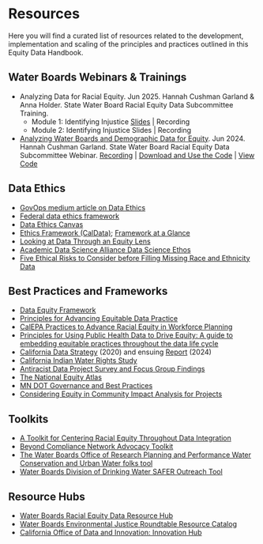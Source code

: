 # Resources

Here you will find a curated list of resources related to the development, implementation and scaling of the principles and practices outlined in this Equity Data Handbook.

## Water Boards Webinars & Trainings

-   Analyzing Data for Racial Equity. Jun 2025. Hannah Cushman Garland & Anna Holder. State Water Board Racial Equity Data Subcommittee Training.
    -   Module 1: Identifying Injustice [Slides](https://cawaterboarddatacenter.github.io/equity-data-handbook-training/modules/identifying-injustice#/title-slide) \| Recording
    -   Module 2: Identifying Injustice Slides \| Recording
-   [Analyzing Water Boards and Demographic Data for Equity](https://cawaterboards.sharepoint.com/:b:/r/sites/WB-OPP-EJRoundtable/Materials/Racial%20Equity%20Data%20Subcommittee/Webinars/Demo%20Webinar%20with%20DataMade%20Coaches_25June24/Hannah%27s%20slides%20on%20racial%20equity%20data%20analysis.pdf?csf=1&web=1&e=eNCc0K). Jun 2024. Hannah Cushman Garland. State Water Board Racial Equity Data Subcommittee Webinar. [Recording](https://cawaterboards.sharepoint.com/:v:/r/sites/WB-OPP-EJRoundtable/Materials/Racial%20Equity%20Data%20Subcommittee/Webinars/Demo%20Webinar%20with%20DataMade%20Coaches_25June24/DataMade%20Webinar%20Recording_25June24.mp4?csf=1&web=1&e=oOuGyf) \| [Download and Use the Code](https://drive.google.com/file/d/1yva-EE0JyQna4c5RN73TJ7F0YUIRTXCI/view?usp=sharing) \| [View Code](https://datamade.github.io/waterboard-coaching/)

## Data Ethics

-   [GovOps medium article on Data Ethics](https://medium.com/caldata/practical-data-ethics-summary-of-what-were-learning-24d0e9d89cd0)
-   [Federal data ethics framework](https://resources.data.gov/assets/documents/fds-data-ethics-framework.pdf)
-   [Data Ethics Canvas](https://directory.civictech.guide/listing/the-odis-data-ethics-canvas)
-   [Ethics Framework (CalData)](https://medium.com/caldata/practical-data-ethics-summary-of-what-were-learning-24d0e9d89cd0); [Framework at a Glance](https://drive.google.com/file/d/14Hl6i2w3CImqrzLLYuB27PFD6DNdzdHX/view)
-   [Looking at Data Through an Equity Lens](https://ascd.org/el/articles/looking-at-data-through-an-equity-lens)
-   [Academic Data Science Alliance Data Science Ethos](https://ethos.academicdatascience.org/)
-   [Five Ethical Risks to Consider before Filling Missing Race and Ethnicity Data](https://www.urban.org/sites/default/files/publication/103830/five-ethical-risks-to-consider-before-filling-missing-race-and-ethnicity-data-workshop-findings_0.pdf)

## Best Practices and Frameworks

-   [Data Equity Framework](https://weallcount.com/the-data-process/)
-   [Principles for Advancing Equitable Data Practice](https://www.urban.org/sites/default/files/publication/102346/principles-for-advancing-equitable-data-practice.pdf)
-   [CalEPA Practices to Advance Racial Equity in Workforce Planning](https://calepa.ca.gov/wp-content/uploads/sites/6/2021/11/Practices-to-Advance-Racial-Equity-in-Workforce-Planning.sw_.jh_.pdf?emrc=175a3b)
-   [Principles for Using Public Health Data to Drive Equity: A guide to embedding equitable practices throughout the data life cycle](https://www.cdcfoundation.org/data-equity-principles?inline)
-   [California Data Strategy](https://innovation.ca.gov/pdf/CalData_Californias_Data_Strategy_2020.pdf) (2020) and ensuing [Report](https://innovation.ca.gov/reports/data-strategy-report-2024/) (2024)
-   [California Indian Water Rights Study](https://water.calindian.org/)
-   [Antiracist Data Project Survey and Focus Group Findings](https://cssp.org/wp-content/uploads/2021/09/Our-Identities-Ourselves-Project-Infographic-FINAL.pdf)
-   [The National Equity Atlas](https://nationalequityatlas.org/)
-   [MN DOT Governance and Best Practices](https://github.com/user-attachments/files/16605638/MnDOT.Governance.and.Best.Practices.and.User.Requirements.1.docx)
-   [Considering Equity in Community Impact Analysis for Projects](https://dot.ca.gov/-/media/dot-media/programs/environmental-analysis/documents/ser/equity-guidance-a11y.pdf)

## Toolkits

-   [A Toolkit for Centering Racial Equity Throughout Data Integration](https://aisp.upenn.edu/resource-article/a-toolkit-for-centering-racial-equity-throughout-data-integration/)
-   [Beyond Compliance Network Advocacy Toolkit](https://beyondcompliance.pubpub.org/pub/c90gqevm/release/2)
-   [The Water Boards Office of Research Planning and Performance Water Conservation and Urban Water folks tool](%3Chttps://www.waterboards.ca.gov/water_issues/programs/conservation_portal/water-use-explorer/)
-   [Water Boards Division of Drinking Water SAFER Outreach Tool](https://gispublic.waterboards.ca.gov/portal/apps/webappviewer/index.html?id=70d27423735e45d6b037b7fbaea9a6a6)

## Resource Hubs

-   [Water Boards Racial Equity Data Resource Hub](https://gispublic.waterboards.ca.gov/portal/apps/experiencebuilder/template/?data_id=dataSource_14-0%3A10&id=b02e68db0fa7452aad0b08d3c65d4a93)
-   [Water Boards Environmental Justice Roundtable Resource Catalog](https://cawaterboards.sharepoint.com/:w:/r/sites/WB-OPP-EJRoundtable/Materials/Resources/EJRT_Resources%20Catalogue.docx?d=wbf0bd2eff6e943f0ad5c9972554eb1f4&csf=1&web=1&e=b39KxT)
-   [California Office of Data and Innovation: Innovation Hub](https://innovation.ca.gov/)
